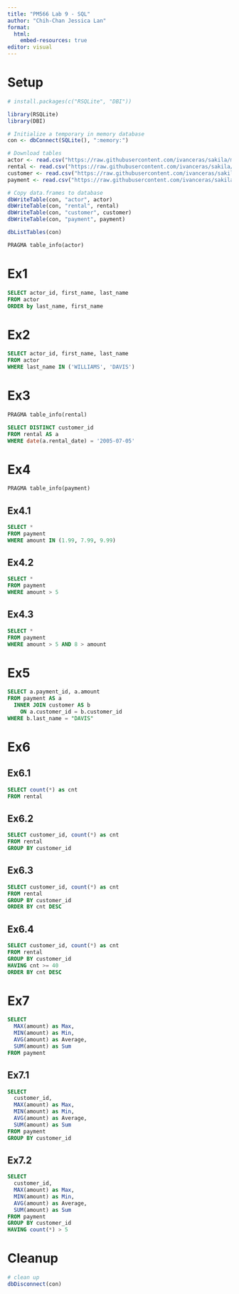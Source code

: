 ```yaml
---
title: "PM566 Lab 9 - SQL"
author: "Chih-Chan Jessica Lan"
format: 
  html:
    embed-resources: true
editor: visual
---
```


# Setup

```r
# install.packages(c("RSQLite", "DBI"))

library(RSQLite)
library(DBI)

# Initialize a temporary in memory database
con <- dbConnect(SQLite(), ":memory:")

# Download tables
actor <- read.csv("https://raw.githubusercontent.com/ivanceras/sakila/master/csv-sakila-db/actor.csv")
rental <- read.csv("https://raw.githubusercontent.com/ivanceras/sakila/master/csv-sakila-db/rental.csv")
customer <- read.csv("https://raw.githubusercontent.com/ivanceras/sakila/master/csv-sakila-db/customer.csv")
payment <- read.csv("https://raw.githubusercontent.com/ivanceras/sakila/master/csv-sakila-db/payment_p2007_01.csv")

# Copy data.frames to database
dbWriteTable(con, "actor", actor)
dbWriteTable(con, "rental", rental)
dbWriteTable(con, "customer", customer)
dbWriteTable(con, "payment", payment)
```

```r
dbListTables(con)
```

```sql
PRAGMA table_info(actor)
```

# Ex1

```sql
SELECT actor_id, first_name, last_name
FROM actor
ORDER by last_name, first_name
```

# Ex2

```sql
SELECT actor_id, first_name, last_name
FROM actor
WHERE last_name IN ('WILLIAMS', 'DAVIS')
```

# Ex3

```sql
PRAGMA table_info(rental)
```

```sql
SELECT DISTINCT customer_id
FROM rental AS a
WHERE date(a.rental_date) = '2005-07-05'
```

# Ex4

```sql
PRAGMA table_info(payment)
```

## Ex4.1

```sql
SELECT *
FROM payment
WHERE amount IN (1.99, 7.99, 9.99)
```

## Ex4.2

```sql
SELECT *
FROM payment
WHERE amount > 5
```

## Ex4.3

```sql
SELECT *
FROM payment
WHERE amount > 5 AND 8 > amount
```

# Ex5

```sql
SELECT a.payment_id, a.amount
FROM payment AS a
  INNER JOIN customer AS b 
    ON a.customer_id = b.customer_id
WHERE b.last_name = "DAVIS"
```

# Ex6

## Ex6.1

```sql
SELECT count(*) as cnt
FROM rental
```

## Ex6.2

```sql
SELECT customer_id, count(*) as cnt
FROM rental
GROUP BY customer_id
```

## Ex6.3

```sql
SELECT customer_id, count(*) as cnt
FROM rental
GROUP BY customer_id
ORDER BY cnt DESC
```

## Ex6.4

```sql
SELECT customer_id, count(*) as cnt
FROM rental
GROUP BY customer_id
HAVING cnt >= 40
ORDER BY cnt DESC
```

# Ex7

```sql
SELECT
  MAX(amount) as Max,
  MIN(amount) as Min,
  AVG(amount) as Average,
  SUM(amount) as Sum
FROM payment
```

## Ex7.1

```sql
SELECT
  customer_id,
  MAX(amount) as Max,
  MIN(amount) as Min,
  AVG(amount) as Average,
  SUM(amount) as Sum
FROM payment
GROUP BY customer_id
```

## Ex7.2

```sql
SELECT
  customer_id,
  MAX(amount) as Max,
  MIN(amount) as Min,
  AVG(amount) as Average,
  SUM(amount) as Sum
FROM payment
GROUP BY customer_id
HAVING count(*) > 5
```

# Cleanup

```r
# clean up
dbDisconnect(con)
```
